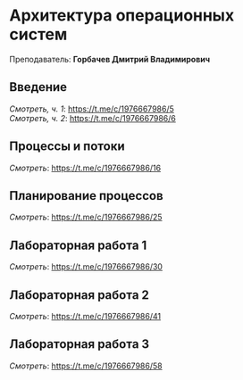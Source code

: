 ﻿# Архитектура операционных систем

Преподаватель: **Горбачев Дмитрий Владимирович**

## Введение

*Смотреть, ч. 1*: https://t.me/c/1976667986/5 \
*Смотреть, ч. 2*: https://t.me/c/1976667986/6

## Процессы и потоки

*Смотреть*: https://t.me/c/1976667986/16

## Планирование процессов

*Смотреть*: https://t.me/c/1976667986/25

## Лабораторная работа 1

*Смотреть*: https://t.me/c/1976667986/30

## Лабораторная работа 2

*Смотреть*: https://t.me/c/1976667986/41

## Лабораторная работа 3

*Смотреть*: https://t.me/c/1976667986/58